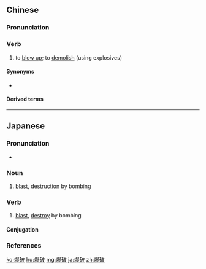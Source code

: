 ==Chinese==
{{zh-forms}}

===Pronunciation===
{{zh-pron
|m=bàopò
|c=baau3 po3
|mn=xm,zz:po̍k-phò/qz:po̍k-phò͘/tw:po̍k-phòa/twv:pho̍k-phòa
|cat=v
}}

===Verb===
{{zh-verb}}

# to [[blow up]]; to [[demolish]] (using explosives)

====Synonyms====
* {{qualifier|Min Nan}} {{zh-l|煏破|piak-phòa}}

====Derived terms====
{{zh-der|爆破小組|爆破筒}}

----

==Japanese==
{{ja-kanjitab|ばく|は|yomi=o}}

===Pronunciation===
* {{ja-pron|ばくは|y=o|acc=0|acc2=1|dev=2|acc_ref=NHK|acc2_ref=NHK}}

===Noun===
{{ja-noun|ばくは}}

# [[blast]], [[destruction]] by bombing

===Verb===
{{ja-verb-suru|ばくは}}

# [[blast]], [[destroy]] by bombing

====Conjugation====
{{ja-suru|ばくは}}

===References===
<references/>

[[ko:爆破]]
[[hu:爆破]]
[[mg:爆破]]
[[ja:爆破]]
[[zh:爆破]]